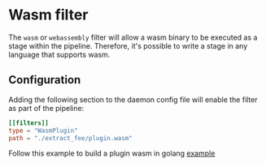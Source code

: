 # Wasm filter

The `wasm` or `webassembly` filter will allow a wasm binary to be executed as a stage within the pipeline. Therefore, it's possible to write a stage in any language that supports wasm.

## Configuration

Adding the following section to the daemon config file will enable the filter as part of the pipeline:

```toml
[[filters]]
type = "WasmPlugin"
path = "./extract_fee/plugin.wasm"
```

Follow this example to build a plugin wasm in golang [example](https://github.com/txpipe/oura/blob/main/examples/wasm_basic/README.md)

